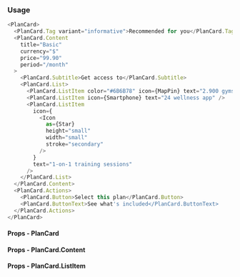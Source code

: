### Usage

```javascript type=expo
<PlanCard>
  <PlanCard.Tag variant="informative">Recommended for you</PlanCard.Tag>
  <PlanCard.Content
    title="Basic"
    currency="$"
    price="99.90"
    period="/month"
  >
    <PlanCard.Subtitle>Get access to</PlanCard.Subtitle>
    <PlanCard.List>
      <PlanCard.ListItem color="#6B6B78" icon={MapPin} text="2.900 gyms and studios" />
      <PlanCard.ListItem icon={Smartphone} text="24 wellness app" />
      <PlanCard.ListItem
        icon={
          <Icon
            as={Star}
            height="small"
            width="small"
            stroke="secondary"
          />
        }
        text="1-on-1 training sessions"
      />
    </PlanCard.List>
  </PlanCard.Content>
  <PlanCard.Actions>
    <PlanCard.Button>Select this plan</PlanCard.Button>
    <PlanCard.ButtonText>See what's included</PlanCard.ButtonText>
  </PlanCard.Actions>
</PlanCard>
```

#### Props - PlanCard

<PropsTable component="PlanCard" platform="web" />

#### Props - PlanCard.Content

<PropsTable component="PlanCard.Content" platform="web" />

#### Props - PlanCard.ListItem

<PropsTable component="PlanCard.ListItem" platform="web" />
